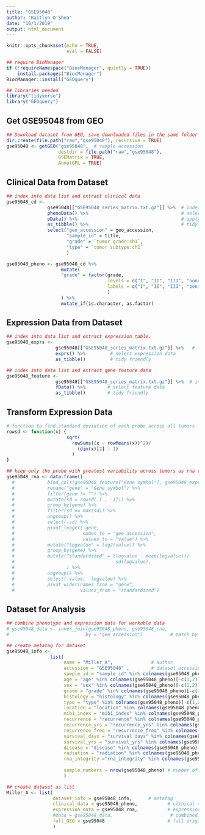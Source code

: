 ```yaml
---
title: "GSE95048"
author: "Kaitlyn O'Shea"
date: "10/1/2019"
output: html_document
---
```


```r
knitr::opts_chunk$set(echo = TRUE,
                      eval = FALSE)
```

```r
## require BioManager
if (!requireNamespace("BiocManager", quietly = TRUE))
    install.packages("BiocManager")
BiocManager::install("GEOquery") 
```

```r
## libraries needed
library("tidyverse")
library("GEOquery")
```

## Get GSE95048 from GEO
```r
## Download dataset from GEO, save downloaded files in the same folder as this .Rmd file.
dir.create(file.path("raw","gse95048"), recursive = TRUE)
gse95048 <- getGEO("gse95048",  # sample accession 
                   destdir = file.path("raw","gse95048"),
                   GSEMatrix = TRUE,
                   AnnotGPL = TRUE)
```

## Clinical Data from Dataset
```r
## index into data list and extract clinical data
gse95048_cd <-
               gse95048[["GSE95048_series_matrix.txt.gz"]] %>%  # index into list 
               phenoData() %>%                                  # select phenoData
               pData() %>%                                      # apply pData
               as_tibble() %>%                                  # tidy friendly
               select("geo_accession" = geo_accession,
                      "sample_id" = title,                      
                      "grade" = `tumor grade:ch1`,
                      "type" = `tumor subtype:ch1`              
                      ) 

gse95048_pheno <- gse95048_cd %>%
                    mutate(
                    "grade" = factor(grade, 
                                     levels = c("I", "II", "III", "none"), 
                                     labels = c("I", "II", "III", "benign")
                                     )    
                    ) %>%
                    mutate_if(is.character, as.factor)
```                         

## Expression Data from Dataset
```r
## index into data list and extract expression table.
gse95048_exprs <- 
                  gse95048[["GSE95048_series_matrix.txt.gz"]] %>%   # index into list 
                  exprs() %>%         # select expression data
                  as_tibble()         # tidy friendly

## index into data list and extract gene feature data
gse95048_feature <- 
                  gse95048[["GSE95048_series_matrix.txt.gz"]] %>%  # index into list 
                  fData() %>%        # select feature data
                  as_tibble()        # tidy friendly
```

## Transform Expression Data
``` r
# function to find standard deviation of each probe across all tumors
rowsd <- function(x) {
                      sqrt(
                        rowSums((x - rowMeans(x))^2)/
                          (dim(x)[2] - 1)
                        )
}

## keep only the probe with greatest variability across tumors as rna variable and gene names
gse95048_rna <- data.frame()
  #            bind_cols(gse95048_feature["Gene symbol"], gse95048_exprs) %>% # add gene name to expression data
  #            rename("gene" = "Gene symbol") %>%                             # rename name variable as 'gene' 
  #            filter(gene != "") %>%                                         # keep only data for named genes
  #            mutate(sd = rowsd(.[ , -1])) %>%                               # calculate sd for each probe, index out gene name
  #            group_by(gene) %>%                                             # group probes by gene
  #            filter(sd == max(sd)) %>%                                      # keep the probe with the max variation for each gene
  #            ungroup() %>%                                                  # ungroup by genes 
  #            select(-sd) %>%                                                # select all but sd column
  #            pivot_longer(-gene,                                            # do not group by gene 
  #                         names_to = "geo_accession",                       # 'key' via gather
  #                         values_to = "value") %>%
  #            mutate("logvalue" = log2(value)) %>%                           # log2 transform expression for variance stabilization 
  #            group_by(gene) %>%                                             # standardize for cross data set comparison
  #            mutate("standardized" = (logvalue - mean(logvalue))/           # center at mean for gene 
  #                                     sd(logvalue),                         # scale by sd for gene
  #                   ) %>%
  #            ungroup() %>%                                                  # ungroup by genes 
  #            select(-value, -logvalue) %>%                                  # select all but sd column
  #            pivot_wider(names_from = "gene",                               # final format genes as rows
  #                        values_from = "standardized")                      # final format expression across accession as columns                
```

## Dataset for Analysis
```r
## combine phenotype and expression data for workable data
# gse95048_data <- inner_join(gse95048_pheno, gse95048_rna, 
#                            by = "geo_accession")          # match by accession

## create metatag for dataset
gse95048_info <-  
                list(
                     name = "Miller_A",              # author
                     accession = "GSE95048" ,        # dataset accession
                     sample_id = "sample_id" %in% colnames(gse95048_pheno)[-c(1,2)],   
                     age = "age" %in% colnames(gse95048_pheno)[-c(1,2)],       
                     sex = "sex" %in% colnames(gse95048_pheno)[-c(1,2)],             
                     grade = "grade" %in% colnames(gse95048_pheno)[-c(1,2)],           
                     histology = "histology" %in% colnames(gse95048_pheno)[-c(1,2)],       
                     type = "type" %in% colnames(gse95048_pheno)[-c(1,2)],       
                     location = "location" %in% colnames(gse95048_pheno)[-c(1,2)],       
                     mib1_index = "mib1_index" %in% colnames(gse95048_pheno)[-c(1,2)],    
                     recurrence = "recurrence" %in% colnames(gse95048_pheno)[-c(1,2)],    
                     recurrence_yrs = "recurrence_yrs" %in% colnames(gse95048_pheno)[-c(1,2)],    
                     recurrence_freq = "recurrence_freq" %in% colnames(gse95048_pheno)[-c(1,2)],  
                     survival_days = "survival_days" %in% colnames(gse95048_pheno)[-c(1,2)], 
                     survival_yrs = "survival_yrs" %in% colnames(gse95048_pheno)[-c(1,2)],     
                     disease = "disease" %in% colnames(gse95048_pheno)[-c(1,2)],
                     radiation = "radiation" %in% colnames(gse95048_pheno)[-c(1,2)],       
                     rna_integrity ="rna_integrity" %in% colnames(gse95048_pheno)[-c(1,2)],
                     
                     sample_numbers = nrow(gse95048_pheno) # number of samples  
                     )

## create dataset as list 
Miller_A <- list(
                 dataset_info = gse95048_info,      # metatag
                 clinical_data = gse95048_pheno,           # clinical data
                 expression_data = gse95048_rna,           # expression data
                 #data = gse95048_data,                     # combined, workable data
                 full_GEO = gse95048                       # full original download from GEO
                 )
```
